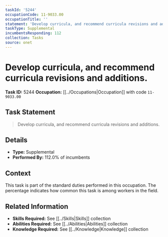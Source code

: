 ```yaml
---
taskId: '5244'
occupationCode: 11-9033.00
occupationTitle: ''
statement: 'Develop curricula, and recommend curricula revisions and additions.'
taskType: Supplemental
incumbentsResponding: 112
collection: Tasks
source: onet
---
```

# Develop curricula, and recommend curricula revisions and additions.

**Task ID:** 5244
**Occupation:** [[../Occupations|Occupation]] with code `11-9033.00`

## Task Statement

> Develop curricula, and recommend curricula revisions and additions.

## Details

- **Type:** Supplemental
- **Performed By:** 112.0% of incumbents

## Context

This task is part of the standard duties performed in this occupation. The percentage indicates how common this task is among workers in the field.

## Related Information

- **Skills Required:** See [[../Skills|Skills]] collection
- **Abilities Required:** See [[../Abilities|Abilities]] collection
- **Knowledge Required:** See [[../Knowledge|Knowledge]] collection
